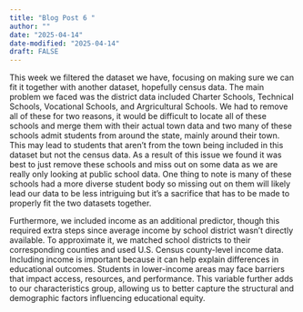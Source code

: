 ```yaml
---
title: "Blog Post 6 "
author: ""
date: "2025-04-14"
date-modified: "2025-04-14"
draft: FALSE
---
```


This week we filtered the dataset we have, focusing on making sure we can fit it together with another dataset, hopefully census data. The main problem we faced was the district data included Charter Schools, Technical Schools, Vocational Schools, and Argricultural Schools. We had to remove all of these for two reasons, it would be difficult to locate all of these schools and merge them with their actual town data and two many of these schools admit students from around the state, mainly around their town. This may lead to students that aren't from the town being included in this dataset but not the census data. As a result of this issue we found it was best to just remove these schools and miss out on some data as we are really only looking at public school data. One thing to note is many of these schools had a more diverse student body so missing out on them will likely lead our data to be less intriguing but it's a sacrifice that has to be made to properly fit the two datasets together. 

Furthermore, we included income as an additional predictor, though this required extra steps since average income by school district wasn't directly available. To approximate it, we matched school districts to their corresponding counties and used U.S. Census county-level income data. Including income is important because it can help explain differences in educational outcomes. Students in lower-income areas may face barriers that impact access, resources, and performance. This variable further adds to our characteristics group, allowing us to better capture the structural and demographic factors influencing educational equity.
